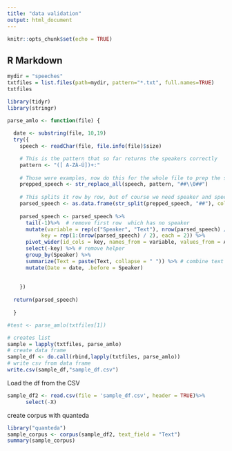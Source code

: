 ```yaml
---
title: "data validation"
output: html_document
---
```


```r
knitr::opts_chunk$set(echo = TRUE)
```

## R Markdown

```r
mydir = "speeches"
txtfiles = list.files(path=mydir, pattern="*.txt", full.names=TRUE)
txtfiles
```



```r
library(tidyr)
library(stringr)

parse_amlo <- function(file) {
  
  date <- substring(file, 10,19)
  try({
    speech <- readChar(file, file.info(file)$size)

    # This is the pattern that so far returns the speakers correctly
    pattern <- "([ A-ZÀ-Ú])+:"
    
    # Those were examples, now do this for the whole file to prep the speech for splitting
    prepped_speech <- str_replace_all(speech, pattern, "##\\0##")
    
    # This splits it row by row, but of course we need speaker and speech on the same column
    parsed_speech <- as.data.frame(str_split(prepped_speech, "##"), col.names = "A")
    
    parsed_speech <- parsed_speech %>%
      tail(-1)%>%  # remove first row  which has no speaker
      mutate(variable = rep(c("Speaker", "Text"), nrow(parsed_speech) / 2), 
           key = rep(1:(nrow(parsed_speech) / 2), each = 2)) %>%
      pivot_wider(id_cols = key, names_from = variable, values_from = A) %>% # divide speaker and text in separate columns 
      select(-key) %>% # remove helper 
      group_by(Speaker) %>% 
      summarize(Text = paste(Text, collapse = " ")) %>% # combine text of each speaker 
      mutate(Date = date, .before = Speaker)
    
    
    })
  
  return(parsed_speech)
  
  }

#test <- parse_amlo(txtfiles[1])
```


```r
# creates list
sample = lapply(txtfiles, parse_amlo)
# create data frame
sample_df <- do.call(rbind,lapply(txtfiles, parse_amlo))
# write csv from data frame
write.csv(sample_df,"sample_df.csv")

```

Load the df from the CSV
```r
sample_df2 <- read.csv(file = 'sample_df.csv', header = TRUE)%>%  
      select(-X)
```

create corpus with quanteda
```r
library("quanteda")
sample_corpus <- corpus(sample_df2, text_field = "Text")
summary(sample_corpus)

```


```r




```

